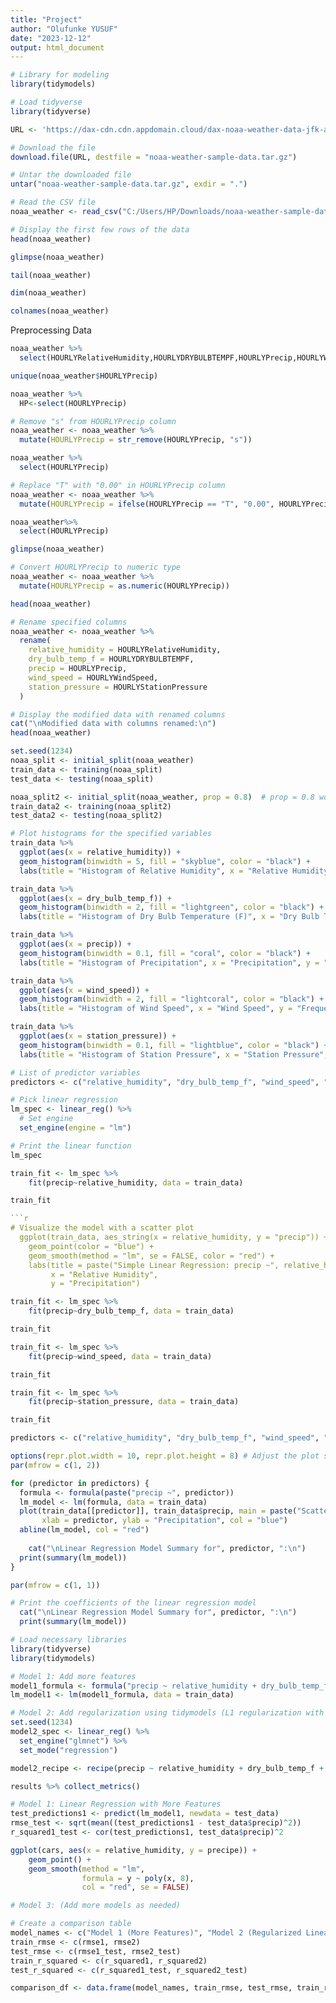 ---
title: "Project"
author: "Olufunke YUSUF"
date: "2023-12-12"
output: html_document
---

```{r setup, include=FALSE}
# Library for modeling
library(tidymodels)

# Load tidyverse
library(tidyverse)
```

```{r}
URL <- 'https://dax-cdn.cdn.appdomain.cloud/dax-noaa-weather-data-jfk-airport/1.1.4/noaa-weather-sample-data.tar.gz'

# Download the file
download.file(URL, destfile = "noaa-weather-sample-data.tar.gz")

# Untar the downloaded file
untar("noaa-weather-sample-data.tar.gz", exdir = ".")
```


```{r}
# Read the CSV file
noaa_weather <- read_csv("C:/Users/HP/Downloads/noaa-weather-sample-data (1)/noaa-weather-sample-data/jfk_weather_sample.csv")

# Display the first few rows of the data
head(noaa_weather)
```


```{r}
glimpse(noaa_weather)
```


```{r}
tail(noaa_weather)
```


```{r}
dim(noaa_weather)
```


```{r}
colnames(noaa_weather)
```

Preprocessing Data
```{r}
noaa_weather %>%
  select(HOURLYRelativeHumidity,HOURLYDRYBULBTEMPF,HOURLYPrecip,HOURLYWindSpeed,HOURLYStationPressure)
```


```{r}
unique(noaa_weather$HOURLYPrecip)
```

```{r}
noaa_weather %>%
  HP<-select(HOURLYPrecip)
```


```{r}
# Remove "s" from HOURLYPrecip column
noaa_weather <- noaa_weather %>%
  mutate(HOURLYPrecip = str_remove(HOURLYPrecip, "s"))
```


```{r}
noaa_weather %>%
  select(HOURLYPrecip)
```


```{r}
# Replace "T" with "0.00" in HOURLYPrecip column
noaa_weather <- noaa_weather %>%
  mutate(HOURLYPrecip = ifelse(HOURLYPrecip == "T", "0.00", HOURLYPrecip))
```


```{r}
noaa_weather%>%
  select(HOURLYPrecip)
```


```{r}
glimpse(noaa_weather)
```


```{r}
# Convert HOURLYPrecip to numeric type
noaa_weather <- noaa_weather %>%
  mutate(HOURLYPrecip = as.numeric(HOURLYPrecip))
```

```{r}
head(noaa_weather)
```


```{r}
# Rename specified columns
noaa_weather <- noaa_weather %>%
  rename(
    relative_humidity = HOURLYRelativeHumidity,
    dry_bulb_temp_f = HOURLYDRYBULBTEMPF,
    precip = HOURLYPrecip,
    wind_speed = HOURLYWindSpeed,
    station_pressure = HOURLYStationPressure
  )

# Display the modified data with renamed columns
cat("\nModified data with columns renamed:\n")
head(noaa_weather)
```


```{r}
set.seed(1234)
noaa_split <- initial_split(noaa_weather)
train_data <- training(noaa_split)
test_data <- testing(noaa_split)
```


```{r}
noaa_split2 <- initial_split(noaa_weather, prop = 0.8)  # prop = 0.8 works as well
train_data2 <- training(noaa_split2)
test_data2 <- testing(noaa_split2)
```


```{r}
# Plot histograms for the specified variables
train_data %>%
  ggplot(aes(x = relative_humidity)) +
  geom_histogram(binwidth = 5, fill = "skyblue", color = "black") +
  labs(title = "Histogram of Relative Humidity", x = "Relative Humidity", y = "Frequency")
```


```{r}
train_data %>%
  ggplot(aes(x = dry_bulb_temp_f)) +
  geom_histogram(binwidth = 2, fill = "lightgreen", color = "black") +
  labs(title = "Histogram of Dry Bulb Temperature (F)", x = "Dry Bulb Temperature (F)", y = "Frequency")
```


```{r}
train_data %>%
  ggplot(aes(x = precip)) +
  geom_histogram(binwidth = 0.1, fill = "coral", color = "black") +
  labs(title = "Histogram of Precipitation", x = "Precipitation", y = "Frequency")
```


```{r}
train_data %>%
  ggplot(aes(x = wind_speed)) +
  geom_histogram(binwidth = 2, fill = "lightcoral", color = "black") +
  labs(title = "Histogram of Wind Speed", x = "Wind Speed", y = "Frequency")
```


```{r}
train_data %>%
  ggplot(aes(x = station_pressure)) +
  geom_histogram(binwidth = 0.1, fill = "lightblue", color = "black") +
  labs(title = "Histogram of Station Pressure", x = "Station Pressure", y = "Frequency")
```


```{r}
# List of predictor variables
predictors <- c("relative_humidity", "dry_bulb_temp_f", "wind_speed", "station_pressure")
```

```{r}
# Pick linear regression
lm_spec <- linear_reg() %>%
  # Set engine
  set_engine(engine = "lm")

# Print the linear function
lm_spec
```
```{r}
train_fit <- lm_spec %>% 
    fit(precip~relative_humidity, data = train_data)

train_fit
```
```{r}
```{r}
# Visualize the model with a scatter plot
  ggplot(train_data, aes_string(x = relative_humidity, y = "precip")) +
    geom_point(color = "blue") +
    geom_smooth(method = "lm", se = FALSE, color = "red") +
    labs(title = paste("Simple Linear Regression: precip ~", relative_humidity),
         x = "Relative Humidity",
         y = "Precipitation")
```

```{r}
train_fit <- lm_spec %>% 
    fit(precip~dry_bulb_temp_f, data = train_data)

train_fit
```


```{r}
train_fit <- lm_spec %>% 
    fit(precip~wind_speed, data = train_data)

train_fit
```
```{r}
train_fit <- lm_spec %>% 
    fit(precip~station_pressure, data = train_data)

train_fit
```


```{r}
predictors <- c("relative_humidity", "dry_bulb_temp_f", "wind_speed", "station_pressure")

options(repr.plot.width = 10, repr.plot.height = 8) # Adjust the plot size if needed
par(mfrow = c(1, 2))

for (predictor in predictors) {
  formula <- formula(paste("precip ~", predictor))
  lm_model <- lm(formula, data = train_data)
  plot(train_data[[predictor]], train_data$precip, main = paste("Scatter Plot: precip ~", predictor),
       xlab = predictor, ylab = "Precipitation", col = "blue")
  abline(lm_model, col = "red")
  
    cat("\nLinear Regression Model Summary for", predictor, ":\n")
  print(summary(lm_model))
}

par(mfrow = c(1, 1))

```


```{r}
# Print the coefficients of the linear regression model
  cat("\nLinear Regression Model Summary for", predictor, ":\n")
  print(summary(lm_model))

```
```{r}
# Load necessary libraries
library(tidyverse)
library(tidymodels)

# Model 1: Add more features
model1_formula <- formula("precip ~ relative_humidity + dry_bulb_temp_f + wind_speed + station_pressure")
lm_model1 <- lm(model1_formula, data = train_data)
```


```{r}
# Model 2: Add regularization using tidymodels (L1 regularization with glmnet)
set.seed(1234)
model2_spec <- linear_reg() %>%
  set_engine("glmnet") %>%
  set_mode("regression")

model2_recipe <- recipe(precip ~ relative_humidity + dry_bulb_temp_f + wind_speed + station_pressure, data = train_data)
```


```{r}
results %>% collect_metrics()
```


```{r}
# Model 1: Linear Regression with More Features
test_predictions1 <- predict(lm_model1, newdata = test_data)
rmse_test <- sqrt(mean((test_predictions1 - test_data$precip)^2))
r_squared1_test <- cor(test_predictions1, test_data$precip)^2
```


```{r}
ggplot(cars, aes(x = relative_humidity, y = precipe)) + 
    geom_point() + 
    geom_smooth(method = "lm", 
                formula = y ~ poly(x, 8), 
                col = "red", se = FALSE) 
```


```{r}
# Model 3: (Add more models as needed)

# Create a comparison table
model_names <- c("Model 1 (More Features)", "Model 2 (Regularized Linear Regression)")
train_rmse <- c(rmse1, rmse2)
test_rmse <- c(rmse1_test, rmse2_test)
train_r_squared <- c(r_squared1, r_squared2)
test_r_squared <- c(r_squared1_test, r_squared2_test)

comparison_df <- data.frame(model_names, train_rmse, test_rmse, train_r_squared, test_r_squared)
```

```{r}

```

```{r}

```

